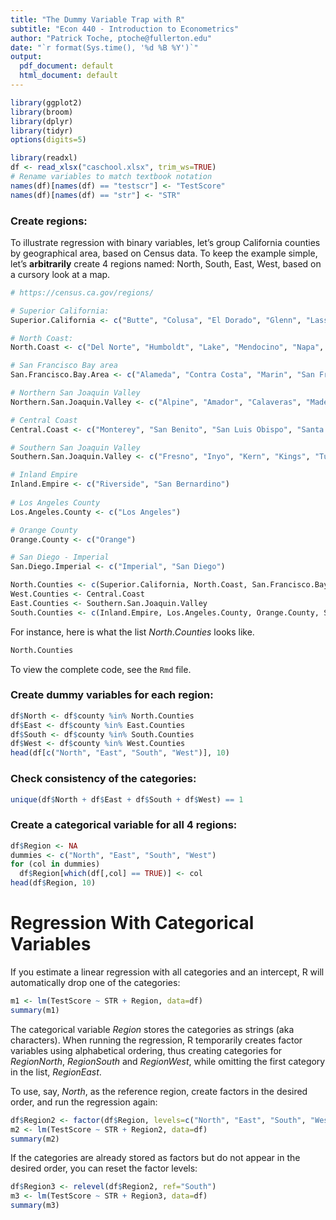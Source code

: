 ```yaml
---
title: "The Dummy Variable Trap with R"
subtitle: "Econ 440 - Introduction to Econometrics"
author: "Patrick Toche, ptoche@fullerton.edu"
date: "`r format(Sys.time(), '%d %B %Y')`"
output:
  pdf_document: default
  html_document: default
---
```


```r
library(ggplot2)
library(broom)
library(dplyr)
library(tidyr)
options(digits=5)
```
```r
library(readxl)
df <- read_xlsx("caschool.xlsx", trim_ws=TRUE)
# Rename variables to match textbook notation
names(df)[names(df) == "testscr"] <- "TestScore"
names(df)[names(df) == "str"] <- "STR"
```
### Create regions:
To illustrate regression with binary variables, let's group California counties by geographical area, based on Census data. To keep the example simple, let's **arbitrarily** create 4 regions named: North, South, East, West, based on a cursory look at a map.
```r
# https://census.ca.gov/regions/

# Superior California: 
Superior.California <- c("Butte", "Colusa", "El Dorado", "Glenn", "Lassen", "Modoc", "Nevada", "Placer", "Plumas", "Sacramento", "Shasta", "Sierra", "Siskiyou", "Sutter", "Tehama", "Yolo", "Yuba")

# North Coast:
North.Coast <- c("Del Norte", "Humboldt", "Lake", "Mendocino", "Napa", "Sonoma", "Trinity")

# San Francisco Bay area
San.Francisco.Bay.Area <- c("Alameda", "Contra Costa", "Marin", "San Francisco", "San Mateo", "Santa Clara", "Solano")

# Northern San Joaquin Valley
Northern.San.Joaquin.Valley <- c("Alpine", "Amador", "Calaveras", "Madera", "Mariposa", "Merced", "Mono", "San Joaquin", "Stanislaus", "Tuolumne")

# Central Coast
Central.Coast <- c("Monterey", "San Benito", "San Luis Obispo", "Santa Barbara", "Santa Cruz", "Ventura")

# Southern San Joaquin Valley
Southern.San.Joaquin.Valley <- c("Fresno", "Inyo", "Kern", "Kings", "Tulare")

# Inland Empire
Inland.Empire <- c("Riverside", "San Bernardino")
 
# Los Angeles County
Los.Angeles.County <- c("Los Angeles")

# Orange County
Orange.County <- c("Orange")

# San Diego - Imperial
San.Diego.Imperial <- c("Imperial", "San Diego")

North.Counties <- c(Superior.California, North.Coast, San.Francisco.Bay.Area, Northern.San.Joaquin.Valley)
West.Counties <- Central.Coast
East.Counties <- Southern.San.Joaquin.Valley
South.Counties <- c(Inland.Empire, Los.Angeles.County, Orange.County, San.Diego.Imperial)
```

For instance, here is what the list $North.Counties$ looks like. 
```r
North.Counties
```
To view the complete code, see the ``Rmd`` file.

### Create dummy variables for each region:
```r
df$North <- df$county %in% North.Counties
df$East <- df$county %in% East.Counties
df$South <- df$county %in% South.Counties
df$West <- df$county %in% West.Counties
head(df[c("North", "East", "South", "West")], 10)
```

### Check consistency of the categories:
```r
unique(df$North + df$East + df$South + df$West) == 1
```

### Create a categorical variable for all 4 regions:
```r
df$Region <- NA
dummies <- c("North", "East", "South", "West")
for (col in dummies)
  df$Region[which(df[,col] == TRUE)] <- col
head(df$Region, 10)
```

# Regression With Categorical Variables
If you estimate a linear regression with all categories and an intercept, R will automatically drop one of the categories:
```r
m1 <- lm(TestScore ~ STR + Region, data=df)
summary(m1)
```
The categorical variable $Region$ stores the categories as strings (aka characters). When running the regression, R temporarily creates factor variables using alphabetical ordering, thus creating categories for $RegionNorth$, $RegionSouth$ and $RegionWest$, while omitting the first category in the list, $RegionEast$. 

To use, say, $North$, as the reference region, create factors in the desired order, and run the regression again:
```r
df$Region2 <- factor(df$Region, levels=c("North", "East", "South", "West"))
m2 <- lm(TestScore ~ STR + Region2, data=df)
summary(m2)
```

If the categories are already stored as factors but do not appear in the desired order, you can reset the factor levels:
```r
df$Region3 <- relevel(df$Region2, ref="South")
m3 <- lm(TestScore ~ STR + Region3, data=df)
summary(m3)
```




